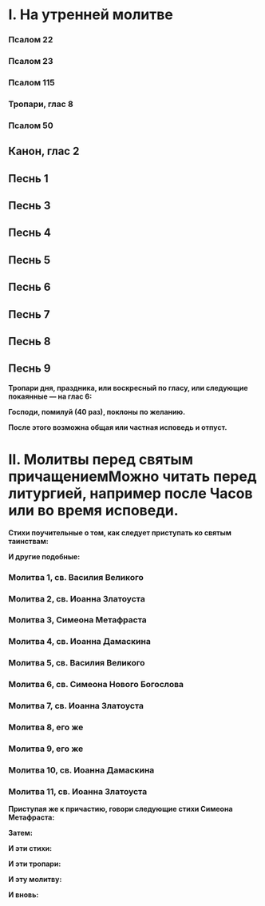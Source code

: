 
# I. На утренней молитве

<MdxLoader src="ChinPrigotovlenija/Vstuplenie" />

### Псалом 22

<MdxLoader src="Shared/Psalm22" />

### Псалом 23

<MdxLoader src="Shared/Psalm23" />

### Псалом 115

<MdxLoader src="Shared/Psalm115" />

<MdxLoader src="Shared/AfterTripsalm" />

### Тропари, глас 8

<MdxLoader src="ChinPrigotovlenija/Trops" />

### Псалом 50

<MdxLoader src="Shared/Psalm50" />

## Канон, глас 2

## Песнь 1

<MdxLoader src="ChinPrigotovlenija/Pesn1" />

## Песнь 3

<MdxLoader src="ChinPrigotovlenija/Pesn3" />

## Песнь 4

<MdxLoader src="ChinPrigotovlenija/Pesn4" />

## Песнь 5

<MdxLoader src="ChinPrigotovlenija/Pesn5" />

## Песнь 6

<MdxLoader src="ChinPrigotovlenija/Pesn6" />

## Песнь 7

<MdxLoader src="ChinPrigotovlenija/Pesn7" />

## Песнь 8

<MdxLoader src="ChinPrigotovlenija/Pesn8" />

## Песнь 9

<MdxLoader src="ChinPrigotovlenija/Pesn9" />

<MdxLoader src="Shared/VoistinuPodobaet" />

<MdxLoader src="Shared/STrisvatogo2" />

**Тропари дня, праздника, или воскресный по гласу, или следующие покаянные — на глас 6:**

<MdxLoader src="Shared/PokaiannyeTrops" />

**Господи, помилуй (40 раз), поклоны по желанию.**

**После этого возможна общая или частная исповедь и отпуст.**

# II. Молитвы перед святым причащением<Tooltip>Можно читать перед литургией, например после Часов или во время исповеди.</Tooltip>

**Стихи поучительные о том, как следует приступать ко святым таинствам:**

<MdxLoader src="ChinPrigotovlenija/Stihi" />

**И другие подобные:**

<MdxLoader src="ChinPrigotovlenija/Stihi2" />

### Молитва 1, св. Василия Великого

<MdxLoader src="ChinPrigotovlenija/Molitva1" />

### Молитва 2, св. Иоанна Златоуста

<MdxLoader src="ChinPrigotovlenija/Molitva2" />

### Молитва 3, Симеона Метафраста

<MdxLoader src="ChinPrigotovlenija/Molitva3" />

<MdxLoader src="ChinPrigotovlenija/Molitva3b" />

### Молитва 4, св. Иоанна Дамаскина

<MdxLoader src="ChinPrigotovlenija/Molitva4" />

### Молитва 5, св. Василия Великого

<MdxLoader src="ChinPrigotovlenija/Molitva5" />

### Молитва 6, св. Симеона Нового Богослова

<MdxLoader src="ChinPrigotovlenija/Molitva6" />

### Молитва 7, св. Иоанна Златоуста

<MdxLoader src="ChinPrigotovlenija/Molitva7" />

### Молитва 8, его же

<MdxLoader src="ChinPrigotovlenija/Molitva8" />

### Молитва 9, его же

<MdxLoader src="ChinPrigotovlenija/Molitva9" />

### Молитва 10, св. Иоанна Дамаскина

<MdxLoader src="ChinPrigotovlenija/Molitva10" />

### Молитва 11, св. Иоанна Златоуста

<MdxLoader src="ChinPrigotovlenija/Molitva11" />

**Приступая же к причастию, говори следующие стихи Симеона Метафраста:**

<MdxLoader src="ChinPrigotovlenija/Stihi3" />

**Затем:**

<MdxLoader src="ChinPrigotovlenija/TrapeziTainstvennoi" />

**И эти стихи:**

<MdxLoader src="ChinPrigotovlenija/Stihi4" />

**И эти тропари:**

<MdxLoader src="ChinPrigotovlenija/Trops2" />

**И эту молитву:**

<MdxLoader src="ChinPrigotovlenija/Molitva" />

**И вновь:**

<MdxLoader src="ChinPrigotovlenija/TrapeziTainstvennoi" />

